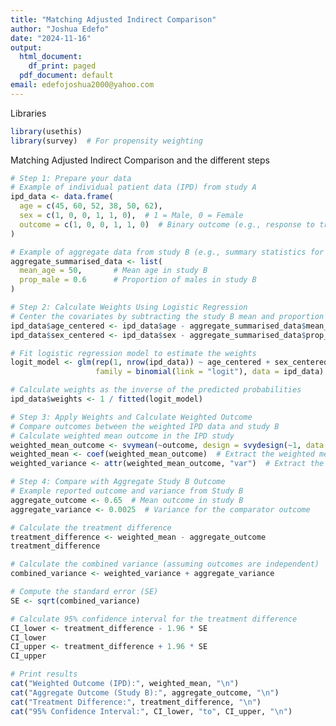 ```yaml
---
title: "Matching Adjusted Indirect Comparison"
author: "Joshua Edefo"
date: "2024-11-16"
output:
  html_document:
    df_print: paged
  pdf_document: default
email: edefojoshua2000@yahoo.com
---
```

Libraries
```r
library(usethis)
library(survey)  # For propensity weighting
```

Matching Adjusted Indirect Comparison and the different steps

```r
# Step 1: Prepare your data
# Example of individual patient data (IPD) from study A
ipd_data <- data.frame(
  age = c(45, 60, 52, 38, 50, 62),
  sex = c(1, 0, 0, 1, 1, 0),  # 1 = Male, 0 = Female
  outcome = c(1, 0, 0, 1, 1, 0)  # Binary outcome (e.g., response to treatment)
)

# Example of aggregate data from study B (e.g., summary statistics for age and sex)
aggregate_summarised_data <- list(
  mean_age = 50,       # Mean age in study B
  prop_male = 0.6      # Proportion of males in study B
)

# Step 2: Calculate Weights Using Logistic Regression
# Center the covariates by subtracting the study B mean and proportion
ipd_data$age_centered <- ipd_data$age - aggregate_summarised_data$mean_age
ipd_data$sex_centered <- ipd_data$sex - aggregate_summarised_data$prop_male

# Fit logistic regression model to estimate the weights
logit_model <- glm(rep(1, nrow(ipd_data)) ~ age_centered + sex_centered, 
                   family = binomial(link = "logit"), data = ipd_data)

# Calculate weights as the inverse of the predicted probabilities
ipd_data$weights <- 1 / fitted(logit_model)

# Step 3: Apply Weights and Calculate Weighted Outcome
# Compare outcomes between the weighted IPD data and study B
# Calculate weighted mean outcome in the IPD study
weighted_mean_outcome <- svymean(~outcome, design = svydesign(~1, data = ipd_data, weights = ~weights))
weighted_mean <- coef(weighted_mean_outcome)  # Extract the weighted mean
weighted_variance <- attr(weighted_mean_outcome, "var")  # Extract the variance

# Step 4: Compare with Aggregate Study B Outcome
# Example reported outcome and variance from Study B
aggregate_outcome <- 0.65  # Mean outcome in study B
aggregate_variance <- 0.0025  # Variance for the comparator outcome

# Calculate the treatment difference
treatment_difference <- weighted_mean - aggregate_outcome
treatment_difference

# Calculate the combined variance (assuming outcomes are independent)
combined_variance <- weighted_variance + aggregate_variance

# Compute the standard error (SE)
SE <- sqrt(combined_variance)

# Calculate 95% confidence interval for the treatment difference
CI_lower <- treatment_difference - 1.96 * SE
CI_lower
CI_upper <- treatment_difference + 1.96 * SE
CI_upper

# Print results
cat("Weighted Outcome (IPD):", weighted_mean, "\n")
cat("Aggregate Outcome (Study B):", aggregate_outcome, "\n")
cat("Treatment Difference:", treatment_difference, "\n")
cat("95% Confidence Interval:", CI_lower, "to", CI_upper, "\n")

```


